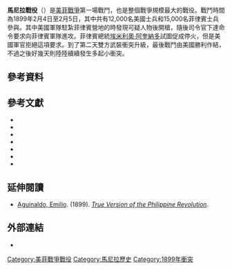 {{Infobox military conflict
|conflict=馬尼拉戰役
|image=
|caption=''The Battle of Manila''
|partof=the [[美菲戰爭|美菲戰爭]]
|date=1899年2月4日至2月5日
|place=菲律賓[[馬尼拉|馬尼拉]]
|result=美國勝利
|combatant1={{flag|United States|1896}}
|combatant2={{flag|First Philippine Republic}}
|commander1={{flagicon|USA|1896}} {{Link-en|爱威尔·斯蒂芬·奥蒂斯|Elwell Stephen Otis}}
|commander2={{flagicon|First Philippine Republic|1898}} [[埃米利奧·阿奎納多|埃米利奧·阿奎納多]]
|commander3={{flagicon|First Philippine Republic}} [[Antonio_Luna|Antonio Luna]]
|strength1=19,000 [[United_States_Army|United States troops]]<br>8,000 in Manila<br>11,000 outer defenses<ref name=Linn>Linn, B.M., 2000, The Philippine War, 1899-1902, Lawrence: University Press of Kansas, ISBN 0700612254</ref>{{rp|42}}
|strength2=15,000 [[Philippine_Revolutionary_Army|Filipino troops]]<ref name=Linn/>{{rp|42}}
|casualties1=55 killed<br/>204 wounded<ref name=Linn/>{{rp|52}}
|casualties2=238 killed<br/>306 captured<ref name=Linn/>{{rp|52}}
}}
{{Campaignbox 美菲戰爭}}

'''馬尼拉戰役'''（{{Lang-en|'''Battle of Manila'''}}）是[[美菲戰爭|美菲戰爭]]第一場戰鬥，也是整個戰爭規模最大的戰役。戰鬥時間為1899年2月4日至2月5日，其中共有12,000名美國士兵和15,000名菲律賓士兵參與。其中美國軍隊駐紮菲律賓營地的時發現可疑人物後開槍，隨後司令官下達命令要求向菲律賓軍隊進攻。菲律賓總統[[埃米利奧·阿奎納多|埃米利奧·阿奎納多]]試圖促成停火，但是美國軍官{{Link-en|爱威尔·斯蒂芬·奥蒂斯|Elwell Stephen Otis}}拒絕這項要求。到了第二天雙方武裝衝突升級，最後戰鬥由美國勝利作結，不過之後好幾天則陸陸續續發生多起小衝突。

== 參考資料 ==
{{Reflist}}

== 參考文獻 ==
*{{Citation|last=Agoncillo|first=Teodoro|authorlink=Teodoro Agoncillo|title=History of the Filipino People|year=1990|edition=Eighth|origyear=1960|publisher=R.P. Garcia Publishing Company|isbn= 971-10-2415-2|ref=CITEREFAgoncillo1990}}
*{{Citation|last=Constantino|first=Renato|title=The Philippines: A Past Revisited|publisher=Tala Pub. Services|year=1975|url=http://books.google.com/?id=Q1ZxAAAAMAAJ}}
*{{Citation|last=Feuer|first=A. B.|title=America at War: the Philippines, 1898–1913|url= http://books.google.com/?id=pg-SZanwnuIC|year=2002|publisher=Greenwood Publishing Group|isbn= 0-275-96821-9}}
*{{citation|last=Legarda|first=Benito Justo|title=The hills of Sampaloc: the opening actions of the Philippine-American War, February 4–5, 1899|url=http://books.google.com/books?id=9fhwAAAAMAAJ|year= 2001|publisher=Bookmark|isbn=978-971-569-418-6}}
*{{Citation|last=Linn|first=Brian McAllister|url=http://books.google.com/books?id=PSJGPgAACAAJ |title=The Philippine War, 1899–1902|publisher=University Press of Kansas|year=2000|isbn=978-0-7006-1225-3}}
*{{citation|last1=Medina|first1=Isagani R.|last2=Medina|first2=Mirana R.|title=Espionage in the Philippines, 1896–1902, and other essays|url=http://books.google.com/books?id=7V9xAAAAMAAJ|year=2002
|publisher=UST Pub. House|isbn=978-971-506-184-1|pages=29–48|chapter=The First Shot That Triggered the Filipino-American War on the 4th of February 1899 Did Not Happen At San Juan Bridge}}
*{{Citation|last=Miller|first=Stuart Creighton|title=Benevolent Assimilation: The American Conquest of the Philippines, 1899–1903|url=http://books.google.com/?id=Zj6g2ag47TwC|publisher=Yale University Press|year=1982|isbn=0-300-02697-8}}

== 延伸閱讀 ==
*[[Emilio_Aguinaldo|Aguinaldo, Emilio]]. (1899). [http://www.authorama.com/true-version-of-the-philippine-revolution-20.html ''True Version of the Philippine Revolution''].

== 外部連結 ==
{{Commons category|Battle of Manila (1899)}}
*{{cite web
| author     = Sibley, David J
| url     = http://www.commandposts.com/2013/02/february-4-1899-the-start-of-the-philippine-american-war-and-patron-client-fighting
| title     = February 4, 1899: The Start of the Philippine–American War and Patron{{nbhyph}}Client Fighting
| accessdate     = {{date|12 mar 2013}}
| archive-url     = https://web.archive.org/web/20130316170618/http://www.commandposts.com/2013/02/february-4-1899-the-start-of-the-philippine-american-war-and-patron-client-fighting
| archive-date     = 2013-03-16
| dead-url     = yes
}}

[[Category:美菲戰爭戰役|Category:美菲戰爭戰役]]
[[Category:馬尼拉歷史|Category:馬尼拉歷史]]
[[Category:1899年衝突|Category:1899年衝突]]